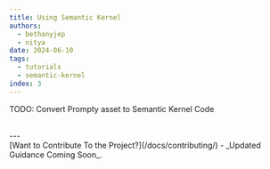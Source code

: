 ```yaml
---
title: Using Semantic Kernel
authors:
  - bethanyjep
  - nitya
date: 2024-06-10
tags:
  - tutorials
  - semantic-kernel
index: 3
---
```


TODO: Convert Prompty asset to Semantic Kernel Code

<br/>
---
<br/>
[Want to Contribute To the Project?](/docs/contributing/) - _Updated Guidance Coming Soon_.
